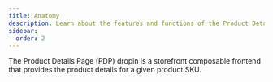 ```yaml
---
title: Anatomy
description: Learn about the features and functions of the Product Details dropin.
sidebar:
  order: 2
---
```


The Product Details Page (PDP) dropin is a storefront composable frontend that provides the product details for a given product SKU.
